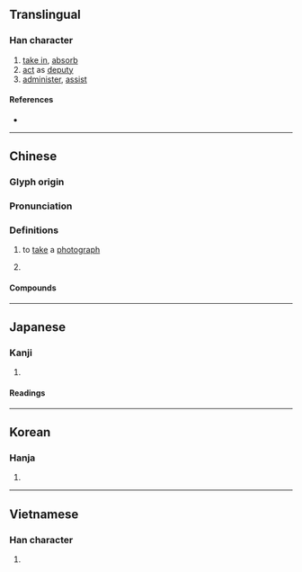 {{also|摄|摂|撮}}
{{character info/new}}
==Translingual==
{{Han simplified forms|攝|摂|摄}}

===Han character===
{{Han char|rn=64|rad=手|as=18|sn=21|four=51041|canj=QSJJ|ids=⿰扌聶}}

# [[take in]], [[absorb]]
# [[act]] as [[deputy]]
# [[administer]], [[assist]]

====References====
* {{Han ref|kx=0463.330|dkj=13010|dj=0812.350|hdz=31986.080|uh=651D|ud=25885|bh=C4E1|bd=50401}}

----

==Chinese==
{{zh-forms|s=摄}}

===Glyph origin===
{{Han etym}}

===Pronunciation===
{{zh-pron
|m=shè,niè
|ma=y
|c=sip3,nip6
|h=pfs=ngiap
|md=
|mn=ml:siap/liap
|w=
|mc=y
|oc=y
|cat=
}}

===Definitions===
{{zh-hanzi}}

# to [[take]] a [[photograph]]
#: {{zh-syn|拍攝}}
# {{rfdef|lang=zh}}

====Compounds====
{{zh-der|攝像|攝像機|攝制|攝取|攝影|攝影家|攝影棚|攝影機|攝政|攝氏|攝氏溫度計|攝生|攝行|攝音|攝食}}

----

==Japanese==
{{ja-kanji forms|摂|攝}}

===Kanji===
{{ja-kanji|grade=|rs=手18|shin=摂}}

# {{defn|lang=ja|sort=手18}}

====Readings====
{{ja-readings
|goon=しょう<せふ
|kanon=しょう<せふ
|kanyoon=せつ
|kun=おさ-める, かね-る, と-る
}}

----

==Korean==

===Hanja===
{{ko-hanja|hangeul=[[섭]], [[엽]]|eumhun=|rv=seop, yeop|mr=sŏp, yŏp|y=sep, yep}}

# {{defn|lang=ko|sort=手18}}

----

==Vietnamese==

===Han character===
{{vi-hantu|[[nhép]], [[nếp]], [[nhiếp]], [[xếp]], [[nhẹp]], [[nhíp]], [[triếp]]|rs=手18}}

# {{defn|lang=vi|sort=手18}}